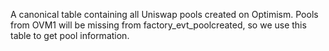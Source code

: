 A canonical table containing all Uniswap pools created on Optimism. Pools from OVM1 will be missing from factory_evt_poolcreated, so we use this table to get pool information.
